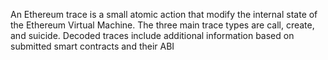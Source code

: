 An Ethereum trace is a small atomic action that modify the internal state of the Ethereum Virtual Machine. The three main trace types are call, create, and suicide. Decoded traces include additional information based on submitted smart contracts and their ABI